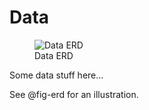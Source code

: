 # Data

![Data ERD](images/data/erd.png){#fig-erd}


Some data stuff here...

See @fig-erd for an illustration.
